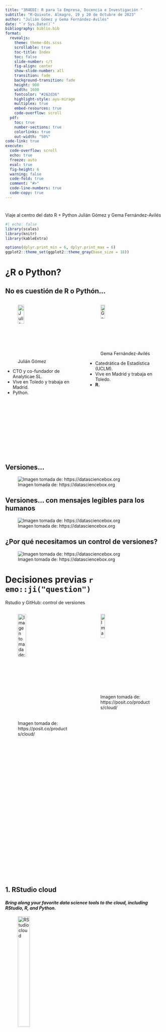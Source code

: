 ```yaml
---
title: "3R4EDI: R para la Empresa, Docencia e Investigación "
subtitle: "R-Quixote. Almagro, 19 y 20 de Octubre de 2023"
author: "Julián Gómez y Gema Fernández-Avilés"
date: "`r Sys.Date()`"
bibliography: biblio.bib
format:
  revealjs:
    theme: theme-dds.scss
    scrollable: true
    toc-title: Index
    toc: false
    slide-number: c/t
    fig-align: center
    show-slide-number: all
    transition: fade
    background-transition: fade
    height: 900
    width: 1600
    fontcolor: "#262d36"
    highlight-style: ayu-mirage
    multiplex: true
    embed-resources: true
    code-overflow: scroll
  pdf:
    toc: true
    number-sections: true
    colorlinks: true
    out-width: "50%"
code-link: true
execute:
  code-overflow: scroll
  echo: true
  freeze: auto
  eval: true
  fig-height: 6
  warning: false
  code-fold: true
  comment: "#>"
  code-line-numbers: true
  code-copy: true
---
```


#  {#title-slide data-menu-title="R, docencia y ciencia de datos"} 

[Viaje al centro del dato]{.custom-title-1} [R + Python]{.custom-title-2} [Julián Gómez y Gema Fernández-Avilés]{.custom-author}



```r
#| echo: false
library(scales)
library(knitr)
library(kableExtra)

options(dplyr.print_min = 6, dplyr.print_max = 6)
ggplot2::theme_set(ggplot2::theme_gray(base_size = 18))
```



# ¿R o Python? {background-color="#017eae"}

## No es cuestión de R o Pythón...

::: columns
::: {.column width="50%"}
![Julián Gómez](img/julian.png){width="35%"}

- CTO y co-fundador de Analyticae SL.
- Vive en Toledo y trabaja en Madrid.
- Python.
:::

::: {.column width="50%"}
![Gema Fernández-Avilés](img/gema.jpg){width="30%"}

- Catedrática de Estadística (UCLM).
- Vive en Madrid y trabaja en Toledo.
- **R.**
:::
:::


## Versiones...

![Imagen tomada de: https://datasciencebox.org](img/04-lego-steps.png)

## Versiones... con mensajes legibles para los humanos

![Imagen tomada de: https://datasciencebox.org](img/04-lego-steps-commit-messages.png)

## ¿Por qué necesitamos un control de versiones?

![Imagen tomada de: https://datasciencebox.org](img/04-phd_comics_vc.png)



# Decisiones previas `r emo::ji("question")` {background-color="#017eae"}

Rstudio y GitHub: control de versiones 

::: columns
::: {.column width="50%"}

![Imagen tomada de: https://posit.co/products/cloud/](img/posit_cloud.png){width="40%"}
:::

::: {.column width="50%"}
![Imagen tomada de: https://posit.co/products/cloud/](img/04-github-logo.png){width="30%"}
:::
:::

## 1. RStudio cloud

#### *Bring along your favorite data science tools to the cloud, including RStudio, R, and Python.*

![RStudio cloud](img/posit_gema.png){width="30%"}


## 2. GitHub


-   Git es un sistema de control de versiones, como las funciones de "Control de cambios" de Microsoft Word.

-   Es el más popular.
-   GitHub el "alojamiento" de los proyectos Git de internet -- como DropBox mucho mejor.

![RStudio cloud](img/github_gema.png){width="30%"}


## 3. ¿Cómo trabajar con Git y GitHub en Rstudio?

![Imagen tomada de: https://datasciencebox.org](img/04-whole-game-01.png)

## 3. ¿Cómo trabajar con Git y GitHub en Rstudio?

![Imagen tomada de: https://datasciencebox.org](img/04-whole-game-02.png)

## 3. ¿Cómo trabajar con Git y GitHub en Rstudio?

![Imagen tomada de: https://datasciencebox.org](img/04-whole-game-03.png)

## 3. ¿Cómo trabajar con Git y GitHub en Rstudio?

![Imagen tomada de: https://datasciencebox.org](img/04-whole-game-04.png)



## 4. Veamos un caso real y sencillo  {background-color="#017eae"}

![Imagen tomada de: https://ine.es](img/censo.png)

## Metodología CRIPS-DM para ciencia de datos: 6 pasos básicos

![Imagen tomada de: https://ruthsitorus.medium.com/mempelajari-modeling-cross-industry-standard-process-for-data-mining-atau-crisp-dm-166735c14159](img/crisp-dm.png)




## Etapa 1: Entendimiento del negocio


+ El censo es la operación estadística de mayor tradición que existe.

+  En España, durante los reinos de taifas (entre los siglos XI y XIII) ya se utilizaban para establecer los tributos que debían pagar cristianos, musulmanes y judíos.

+ A partir del censo de población se obtiene información sobre la cifra de población de un país, su estructura, crecimiento y características económicas, sociales y demográficas con un elevado nivel de detalle.


## Etapa 2: Entendimiento de los datos

Webscraping y estructura de los datos

::: panel-tabset
### R

```r
library(httr)
# Url base del servio API del Censo
url <- "https://www.ine.es/Censo2021/api"  

# Consulta a la base de datos. 
# Resultados por provincia. Población por sexo, nacionalidad (española/extranjera) y edad (grandes grupos)
consulta <- '{"idioma":"ES", "metrica":["SPERSONAS"], "tabla":"per.ppal", "variables": ["ID_RESIDENCIA_N1", "ID_NACIONALIDAD_N1", "ID_SEXO", "ID_GRAN_GRUPO_EDAD"]}'

# Llamada a la API utilizando el método POST
response <- VERB("POST", url, 
                  body =  consulta, 
                  content_type("application/json"),
                  accept("application/json"),
                  encode = "json")

# Obtenemos el contenido de la respuesta, que contiene tanto los datos como los metadatos
contenido <- content(response, "text")

# La cadena de texto internamente es un json
contenido <- jsonlite::fromJSON(contenido)

# Data frame con los datos
datos <- contenido$data
```


### Python
```python
#| eval: true
import requests
import json
import pandas as pd
import numpy as np
# Url base del servio API del Censo
url = 'https://www.ine.es/Censo2021/api'

# Datos en formato JSON que enviaremos en la solicitud POST
data = {
    'idioma':'ES',
    'metrica':['SPERSONAS'],
    'tabla':'per.ppal',
    'variables': ['ID_RESIDENCIA_N1', 'ID_NACIONALIDAD_N1', 'ID_SEXO', 'ID_GRAN_GRUPO_EDAD']
}

data_json = json.dumps(data)
headers = {'Content-Type': 'application/json'}

response = requests.post(url, data=data_json, headers=headers)
  # Verificamos el código de estado de la respuesta (200 para éxito)
if response.status_code == 200:
    contenido = response.json()
    datos = pd.DataFrame (contenido['data'])
else:
    print('Error en la solicitud. Código de estado:', response.status_code)
```
:::


## Etapa 3:  Preparación de los datos

::: panel-tabset
### R
```r
library(dplyr)
datos_originales <- datos
correspondencia_residencia <- c(
  'Andalucía'                  = 1,
  'Aragón'                     = 2,
  'Asturias, Principado de'    = 3, 
  'Balears, Illes'             = 4,
  'Canarias'                   = 5,
  'Cantabria'                  = 6,
  'Castilla y León'            = 7,
  'Castilla - La Mancha'       = 8,
  'Cataluña'                   = 9,
  'Comunitat Valenciana'       = 10,
  'Extremadura'                = 11,
  'Galicia'                    = 12,
  'Madrid, Comunidad de'       = 13,
  'Murcia, Región de'          = 14,
  'Navarra, Comunidad Foral de'= 15,
  'País Vasco'                 = 16,
  'Rioja, La'                  = 17,
  'Ceuta'                      = 51,
  'Melilla'                    = 52
)

# Calcular el percentil y reemplazar los valores en la columna SPERSONAS
datos <- datos %>%
  mutate(ID_NACIONALIDAD_N1 = as.numeric(factor(ID_NACIONALIDAD_N1)),
         ID_GRAN_GRUPO_EDAD = as.numeric(factor(ID_GRAN_GRUPO_EDAD)),
         ID_SEXO = as.numeric(factor(ID_SEXO)),
         ID_RESIDENCIA_N1 = as.numeric(correspondencia_residencia[ID_RESIDENCIA_N1]),
         SPERSONAS = percent_rank(SPERSONAS))

datos_escalados <- scale(datos)
#datos_escalados
```

### Python
```python
from sklearn.preprocessing import StandardScaler

datos_procesados = datos.copy()
datos_procesados.ID_GRAN_GRUPO_EDAD.replace(['Menos de 16', '16-64', '65 o más'],
                                            [0, 1, 2], inplace=True)
datos_procesados.ID_SEXO.replace(['Hombre', 'Mujer'],
                                  [0, 1], inplace=True)
datos_procesados.ID_NACIONALIDAD_N1.replace(['Española','Extranjera'],
                                            [0, 1], inplace=True)
datos_procesados.ID_RESIDENCIA_N1.replace(
['Andalucía',
 'Aragón',
 'Asturias, Principado de',
 'Balears, Illes',
 'Canarias',
 'Cantabria',
 'Castilla y León',
 'Castilla - La Mancha',
 'Cataluña',
 'Comunitat Valenciana',
 'Extremadura',
 'Galicia',
 'Madrid, Comunidad de',
 'Murcia, Región de',
 'Navarra, Comunidad Foral de',
 'País Vasco',
 'Rioja, La',
 'Ceuta',
 'Melilla'],
[1, 2, 3, 4, 5, 6, 7, 8, 9, 10, 11, 12, 13, 14, 15, 16, 17, 51, 52], inplace=True)
def percentile_rank(column):
   return column.rank(pct = True)

datos_procesados.SPERSONAS = percentile_rank(datos_procesados['SPERSONAS'])

scaler = StandardScaler()
datos_procesados_escalados = scaler.fit_transform(datos_procesados)
```
:::


## Etapa 4:  Modelado

::: panel-tabset
### R
```r
library(factoextra)
library(NbClust)
fviz_nbclust(x = datos_escalados, FUNcluster = kmeans, method = "wss", k.max = 10)
#nb <- NbClust(datos_escalados, distance = "euclidean", min.nc = 2,
#              max.nc = 10, method = "kmeans")
```

### Python
```python
from sklearn.cluster import KMeans
from yellowbrick.cluster import KElbowVisualizer
model = KMeans(random_state=123, n_init='auto')
visualizer = KElbowVisualizer(model, k=(2,10))
visualizer.fit(datos_procesados_escalados)
visualizer.show()
```

:::



## Etapa 5:  Evaluación

::: panel-tabset
### R
```r
km_clusters <- eclust(x = datos_escalados, FUNcluster = "kmeans", k = 4, seed = 123,
                      hc_metric = "euclidean", nstart = 50, graph = FALSE)
fviz_silhouette(km_clusters, print.summary = TRUE, palette = "jco",
                ggtheme = theme_classic())
```

### Python

```python
from yellowbrick.cluster import SilhouetteVisualizer
model = KMeans(4, random_state=123, n_init='auto')
visualizer = SilhouetteVisualizer(model, colors='yellowbrick')

visualizer.fit(datos_procesados_escalados)
visualizer.show() 
```
:::


## Etapa 6:  Despliegue



* Por ejemplo `Shiny`, en R y Python.




## Conclusiones {.smaller}

::: panel-tabset
### Ventajas

+ **Diversidad de bibliotecas**: mientras que Python tiene bibliotecas como `Pandas`, `NumPy` y `Scikit-learn`, R cuenta con `dplyr`, `ggplot2` y `tidyverse`. Esta diversidad permite aprovechar lo mejor de ambos mundos.

+ **Visualización de datos**: aunque Python tiene bibliotecas de visualización como Matplotlib y Seaborn, R es conocido por su capacidad superior de visualización con ggplot2.

+ **Estadísticas avanzadas**: R fue diseñado específicamente para estadísticas, por lo que tiene una amplia variedad de paquetes estadísticos que no están disponibles o no son tan intuitivos en Python.

+ **Flexibilidad**: algunos paquetes y funciones están disponibles solo en uno de los lenguajes. Usar ambos garantiza que siempre tendrás la herramienta adecuada para el trabajo.

+ **Comunidad**: ambos lenguajes tienen comunidades activas y en crecimiento. Es decir, que es más probable obtener ayuda, independientemente del problema que tengas.

+ **Integración**: las integraciones con otras plataformas son mucho más habituales y sencillas desde Python, pero también algunas librerías en R dan soporte a estos temas sencillos como APIS Rest.

+ **Desarrollo y producción**: Python es ampliamente utilizado en el desarrollo y la producción de aplicaciones, mientras que R es excelente para el análisis y la visualización. Usar ambos te permite crear un flujo de trabajo desde el análisis hasta la producción.

+ **Aprendizaje**: Aprender ambos lenguajes te hace más versátil como analista o científico de datos.

+ **Ofertas de trabajo**: algunas empresas prefieren Python, mientras que otras prefieren R. Conocer ambos aumenta tus oportunidades en el mercado laboral.

+ **Actualizaciones y mejoras**: al estar en sintonía con ambas comunidades, puedes beneficiarte de las actualizaciones y mejoras en ambos lenguajes.

+ **Diversidad de enfoques**: cada lenguaje tiene su propia filosofía y enfoque, lo que puede proporcionar diferentes perspectivas al abordar un problema.

+ **Optimización**: Para ciertas tareas, uno de los lenguajes puede ser más eficiente que el otro.

+ **Educación**: R es ampliamente utilizado en la academia y la investigación, mientras que Python es popular en la industria. Conocer ambos te prepara para ambos mundos.

+ **Extensibilidad**: Ambos lenguajes se pueden extender con otros lenguajes como C y C++.

+ **Reproducibilidad**: R tiene un enfoque fuerte en la reproducibilidad, especialmente con herramientas como RMarkdown. Esto complementa las capacidades de Python en el mismo ámbito.



### Desventajas
+ **Curva de aprendizaje**: aprender y mantenerse actualizado en ambos lenguajes puede ser abrumador.

+ **Integración complicada**: aunque es posible integrar ambos lenguajes, hacerlo de manera efectiva puede ser un desafío.

+ **Rendimiento**: usar ambos lenguajes en un proyecto puede afectar el rendimiento si no se gestiona adecuadamente.

+ **Mantenimiento**: Mantener código en ambos lenguajes puede ser más laborioso que centrarse en uno solo.

+ **Decisión**: A veces, puede ser difícil decidir qué lenguaje usar para una tarea específica, lo que puede llevar a la parálisis por análisis.


:::


## Consideración final

![Imagen tomada de serie de TVE](img/Quijote-Sancho.png)





## Referencias

-   [Happy Git and GitHub for the useR](https://happygitwithr.com/). Libro imprescindible.

-   [Cómo usar Git/GitHub con R](http://destio.us.es/calvo/asignaturas/ge_esco/tutorialusargitgithubrstudio/UsarGitGithubconRStudio.html). Muy didáctico, sencillo y en español.

- [R for Data Science (2e)](https://r4ds.hadley.nz/)

- [Python for Data Analysis, 3E](https://wesmckinney.com/book/)